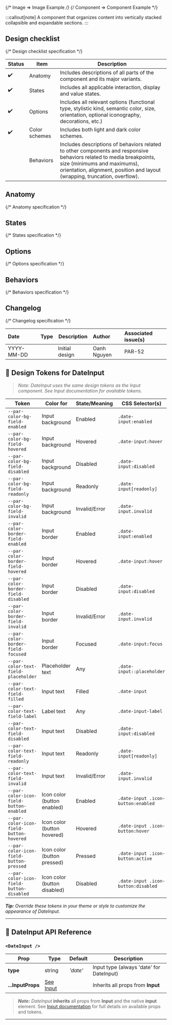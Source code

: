 
{/* Image => Image Example */}
{/* Component => Component Example */}

:::callout[note]
A component that organizes content into vertically stacked collapsible and expandable sections.
:::


## Design checklist <span id="design-checklist"></span>
{/* Design checklist specification */}

| Status | Item                                 | Description                                                                                                                                                                                                                       |
| ------ | ------------------------------------ | --------------------------------------------------------------------------------------------------------------------------------------------------------------------------------------------------------------------------------- |
| ✔️     | Anatomy                              | Includes descriptions of all parts of the component and its major variants.                                                                                                                                                       |
| ✔️     | States                               | Includes all applicable interaction, display and value states.                                                                                                                                                                    |
| ✔️     | Options                              | Includes all relevant options (functional type, stylistic kind, semantic color, size, orientation, optional iconography, decorations, etc.)                                                                                       |
| ✔️     | Color schemes                        | Includes both light and dark color schemes.                                                                                                                                                                                       |
|        | Behaviors                            | Includes descriptions of behaviors related to other components and responsive behaviors related to media breakpoints, size (minimums and maximums), orientation, alignment, position and layout (wrapping, truncation, overflow). |

## Anatomy <span id="anatomy"></span>
{/* Anatomy specification */}

## States <span id="states"></span>
{/* States specification */}

## Options <span id="options"></span>
{/* Options specification */}

## Behaviors <span id="behaviors"></span>
{/* Behaviors specification */}

## Changelog <span id="changelog"></span>
{/* Changelog specification */}

| Date       | Type                                                        | Description                                                                                 | Author      | Associated issue(s)  |
|:-----------|:------------------------------------------------------------|---------------------------------------------------------------------------------------------|:------------|:---------------------|
| YYYY-MM-DD | <Badge size='sm' kind='glass' color='cyan' label="new"/>    | Initial design                                                                              | Oanh Nguyen | PAR-52               |

## 🎨 Design Tokens for DateInput

> _Note: DateInput uses the same design tokens as the Input component. See Input documentation for available tokens._

| **Token**                              | **Color for**                | **State/Meaning**         | **CSS Selector(s)** |
|---------------------------------------- | ---------------------------- | ------------------------- | ------------------- |
| `--par-color-bg-field-enabled`          | Input background             | Enabled                   | `.date-input:enabled` |
| `--par-color-bg-field-hovered`          | Input background             | Hovered                   | `.date-input:hover` |
| `--par-color-bg-field-disabled`         | Input background             | Disabled                  | `.date-input:disabled` |
| `--par-color-bg-field-readonly`         | Input background             | Readonly                  | `.date-input[readonly]` |
| `--par-color-bg-field-invalid`          | Input background             | Invalid/Error             | `.date-input.invalid` |
| `--par-color-border-field-enabled`      | Input border                 | Enabled                   | `.date-input:enabled` |
| `--par-color-border-field-hovered`      | Input border                 | Hovered                   | `.date-input:hover` |
| `--par-color-border-field-disabled`     | Input border                 | Disabled                  | `.date-input:disabled` |
| `--par-color-border-field-invalid`      | Input border                 | Invalid/Error             | `.date-input.invalid` |
| `--par-color-border-field-focused`      | Input border                 | Focused                   | `.date-input:focus` |
| `--par-color-text-field-placeholder`    | Placeholder text             | Any                       | `.date-input::placeholder` |
| `--par-color-text-field-filled`         | Input text                   | Filled                    | `.date-input` |
| `--par-color-text-field-label`          | Label text                   | Any                       | `.date-input-label` |
| `--par-color-text-field-disabled`       | Input text                   | Disabled                  | `.date-input:disabled` |
| `--par-color-text-field-readonly`       | Input text                   | Readonly                  | `.date-input[readonly]` |
| `--par-color-text-field-invalid`        | Input text                   | Invalid/Error             | `.date-input.invalid` |
| `--par-color-icon-field-button-enabled` | Icon color (button enabled)  | Enabled                   | `.date-input .icon-button:enabled` |
| `--par-color-icon-field-button-hovered` | Icon color (button hovered)  | Hovered                   | `.date-input .icon-button:hover` |
| `--par-color-icon-field-button-pressed` | Icon color (button pressed)  | Pressed                   | `.date-input .icon-button:active` |
| `--par-color-icon-field-button-disabled`| Icon color (button disabled) | Disabled                  | `.date-input .icon-button:disabled` |

**_Tip:_** _Override these tokens in your theme or style to customize the appearance of DateInput._

---

## 🧩 DateInput API Reference

### `<DateInput />`

| **Prop**         | **Type**                        | **Default**     | **Description**                                 |
|------------------|---------------------------------|-----------------|-------------------------------------------------|
| **type**         | string                          | _'date'_        | Input type (always 'date' for DateInput)        |
| **...InputProps**| [See Input](../BaseInput)       |                 | Inherits all props from **Input**               |

> **_Note:_** _DateInput_ **inherits** all props from **Input** and the native **input** element. See [Input documentation](../BaseInput) for full details on available props and tokens.

---

